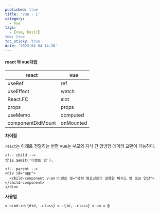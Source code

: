 ```yaml
---
published: true
title: 'vue - 1'
category:
  - Vue
tags:
  - [vue, basic]
toc: true
toc_sticky: true
date: '2023-04-04 14:20'
---
```


#### react 와 vue대입

| react             | vue       |
| ----------------- | --------- |
| useRef            | ref       |
| useEffect         | watch     |
| React.FC          | slot      |
| props             | props     |
| useMemo           | computed  |
| componentDidMount | onMounted |

**차이점**

`react`는 아래로 전달하는 반면 vue는 부모와 자식 간 양방향 데이터 교환이 가능하다.

```vue
<!-- child -->
this.$emit('이벤트 명');

<!-- parent -->
<div id="app">
  <child-component v-on:이벤트 명="상위 컴포넌트의 실행할 메서드 명 또는 연산"></child-component>
</div>
```

**사용법**

```vue
v-bind:id:{#id, .class} = :{id, .class} v-on = @
```
